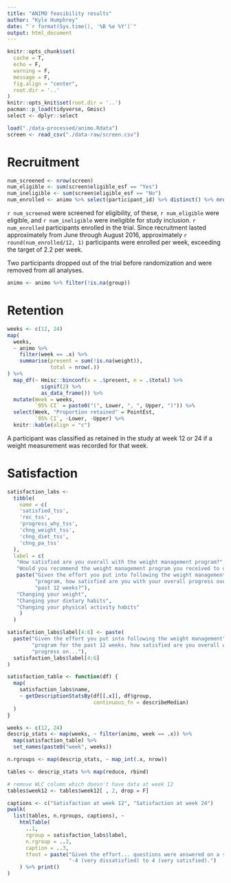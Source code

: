 ```yaml
---
title: "ANIMO feasibility results"
author: "Kyle Humphrey"
date: "`r format(Sys.time(), '%B %e %Y')`"
output: html_document
---
```


```r
knitr::opts_chunk$set(
  cache = T,
  echo = F,
  warning = F,
  message = F,
  fig.align = "center",
  root.dir = '..'
)
knitr::opts_knit$set(root.dir = '..')
pacman::p_load(tidyverse, Gmisc)
select <- dplyr::select
```

```r
load("./data-processed/animo.Rdata")
screen <- read_csv("./data-raw/screen.csv")
```


# Recruitment

```r
num_screened <- nrow(screen)
num_eligible <- sum(screen$eligible_esf == "Yes")
num_ineligible <- sum(screen$eligible_esf == "No")
num_enrolled <- animo %>% select(participant_id) %>% distinct() %>% nrow()
```

`r num_screened` were screened for eligibility, of these, `r num_eligible` were eligible, and `r num_ineligible` were ineligible for study inclusion. `r num_enrolled` participants enrolled in the trial. Since recruitment lasted approximately from June through August 2016, approximately `r round(num_enrolled/12, 1)` participants were enrolled per week, exceeding the target of 2.2 per week.

Two participants dropped out of the trial before randomization and were removed from all analyses.

```r
animo <- animo %>% filter(!is.na(group))
```


# Retention
```r
weeks <- c(12, 24)
map(
  weeks,
  ~ animo %>%
    filter(week == .x) %>%
    summarise(present = sum(!is.na(weight)),
              total = nrow(.))
) %>%
  map_df(~ Hmisc::binconf(x = .$present, n = .$total) %>%
           signif(2) %>%
           as_data_frame()) %>%
  mutate(Week = weeks,
         `95% CI` = paste0("(", Lower, ", ", Upper, ")")) %>%
  select(Week, "Proportion retained" = PointEst,
         `95% CI`, -Lower, -Upper) %>%
  knitr::kable(align = "c")
```

A participant was classified as retained in the study at week 12 or 24 if a weight measurement was recorded for that week.


# Satisfaction
```r
satisfaction_labs <-
  tibble(
    name = c(
    'satisfied_tss',
    'rec_tss',
    'progress_why_tss',
    'chng_weight_tss',
    'chng_diet_tss',
    'chng_pa_tss'
  ), 
  label = c( 
   "How satisfied are you overall with the weight management program?",
   "Would you recommend the weight management program you received to others?",
   paste("Given the effort you put into following the weight management",
         "program, how satisfied are you with your overall progress over the",
         "past 12 weeks?"),
   "Changing your weight",
   "Changing your dietary habits",
   "Changing your physical activity habits"
    )
  )

satisfaction_labs$label[4:6] <- paste( 
  paste("Given the effort you put into following the weight management",
        "program for the past 12 weeks, how satisfied are you overall with your",
        "progress on..."),
  satisfaction_labs$label[4:6]
)
```

```r
satisfaction_table <- function(df) {
  map(
    satisfaction_labs$name,
    ~ getDescriptionStatsBy(df[[.x]], df$group,
                            continuous_fn = describeMedian)
  )
}

weeks <- c(12, 24)
descrip_stats <- map(weeks, ~ filter(animo, week == .x)) %>%
  map(satisfaction_table) %>%
  set_names(paste0("week", weeks))

n.rgroups <- map(descrip_stats, ~ map_int(.x, nrow))

tables <- descrip_stats %>% map(reduce, rbind)

# remove WLC column which doesn't have data at week 12
tables$week12 <- tables$week12[ , 2, drop = F]

captions <- c("Satisfaction at week 12", "Satisfaction at week 24")
pwalk(
  list(tables, n.rgroups, captions), ~
    htmlTable(
      ..1,
      rgroup = satisfaction_labs$label,
      n.rgroup = ..2,
      caption = ..3,
      tfoot = paste("Given the effort... questions were answered on a scale from",
                    "-4 (very dissatisfied) to 4 (very satisfied).")
    ) %>% print()
)
```

